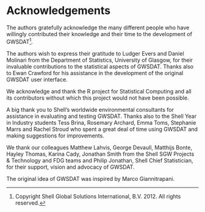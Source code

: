 
# Acknowledgements

The authors gratefully acknowledge the many different people who have willingly contributed their knowledge and their time to the development of GWSDAT^[Copyright Shell Global Solutions International, B.V. 2012. All rights reserved.].
 
The authors wish to express their gratitude to Ludger Evers and Daniel Molinari from the Department of Statistics, University of Glasgow, for their invaluable contributions to the statistical aspects of GWSDAT. Thanks also to Ewan Crawford for his assistance in the development of the original GWSDAT user interface. 

We acknowledge and thank the R project for Statistical Computing and all its contributors without which this project would not have been possible. 

A big thank you to Shell's worldwide environmental consultants for assistance in evaluating and testing GWSDAT.  Thanks also to the Shell Year in Industry students Tess Brina, Rosemary Archard, Emma Toms, Stephanie Marrs and Rachel Stroud who spent a great deal of time using GWSDAT and making suggestions for improvements. 

We thank our colleagues Matthew Lahvis, George Devaull, Matthijs Bonte, Hayley Thomas, Karina Cady, Jonathan Smith from the Shell SGW Projects & Technology and FDG teams and Philip Jonathan, Shell Chief Statistician, for their support, vision and advocacy of GWSDAT.  

The original idea of GWSDAT was inspired by Marco Giannitrapani.




    